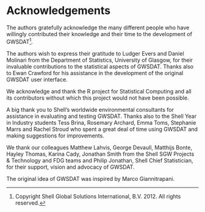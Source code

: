 
# Acknowledgements

The authors gratefully acknowledge the many different people who have willingly contributed their knowledge and their time to the development of GWSDAT^[Copyright Shell Global Solutions International, B.V. 2012. All rights reserved.].
 
The authors wish to express their gratitude to Ludger Evers and Daniel Molinari from the Department of Statistics, University of Glasgow, for their invaluable contributions to the statistical aspects of GWSDAT. Thanks also to Ewan Crawford for his assistance in the development of the original GWSDAT user interface. 

We acknowledge and thank the R project for Statistical Computing and all its contributors without which this project would not have been possible. 

A big thank you to Shell's worldwide environmental consultants for assistance in evaluating and testing GWSDAT.  Thanks also to the Shell Year in Industry students Tess Brina, Rosemary Archard, Emma Toms, Stephanie Marrs and Rachel Stroud who spent a great deal of time using GWSDAT and making suggestions for improvements. 

We thank our colleagues Matthew Lahvis, George Devaull, Matthijs Bonte, Hayley Thomas, Karina Cady, Jonathan Smith from the Shell SGW Projects & Technology and FDG teams and Philip Jonathan, Shell Chief Statistician, for their support, vision and advocacy of GWSDAT.  

The original idea of GWSDAT was inspired by Marco Giannitrapani.




    